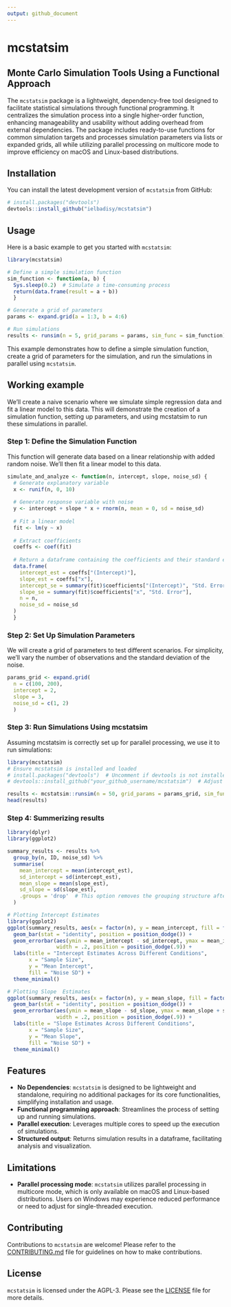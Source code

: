 ```yaml
---
output: github_document
---
```


# mcstatsim

## Monte Carlo Simulation Tools Using a Functional Approach

The `mcstatsim` package is a lightweight, dependency-free tool designed to facilitate statistical simulations through functional programming. It centralizes the simulation process into a single higher-order function, enhancing manageability and usability without adding overhead from external dependencies. The package includes ready-to-use functions for common simulation targets and processes simulation parameters via lists or expanded grids, all while utilizing parallel processing on multicore mode to improve efficiency on macOS and Linux-based distributions.


## Installation

You can install the latest development version of `mcstatsim` from GitHub:

```r
# install.packages("devtools")
devtools::install_github("ielbadisy/mcstatsim")
```


## Usage

Here is a basic example to get you started with `mcstatsim`:

```r
library(mcstatsim)

# Define a simple simulation function
sim_function <- function(a, b) {
  Sys.sleep(0.2)  # Simulate a time-consuming process
  return(data.frame(result = a + b))
  }

# Generate a grid of parameters
params <- expand.grid(a = 1:3, b = 4:6)

# Run simulations
results <- runsim(n = 5, grid_params = params, sim_func = sim_function)
```

This example demonstrates how to define a simple simulation function, create a grid of parameters for the simulation, and run the simulations in parallel using `mcstatsim`.


## Working example

We'll create a naive scenario where we simulate simple regression data and fit a linear model to this data. This will demonstrate the creation of a simulation function, setting up parameters, and using mcstatsim to run these simulations in parallel.

### Step 1: Define the Simulation Function

This function will generate data based on a linear relationship with added random noise. We'll then fit a linear model to this data.
```r
simulate_and_analyze <- function(n, intercept, slope, noise_sd) {
  # Generate explanatory variable
  x <- runif(n, 0, 10)
  
  # Generate response variable with noise
  y <- intercept + slope * x + rnorm(n, mean = 0, sd = noise_sd)
  
  # Fit a linear model
  fit <- lm(y ~ x)
  
  # Extract coefficients
  coeffs <- coef(fit)
  
  # Return a dataframe containing the coefficients and their standard errors
  data.frame(
    intercept_est = coeffs["(Intercept)"],
    slope_est = coeffs["x"],
    intercept_se = summary(fit)$coefficients["(Intercept)", "Std. Error"],
    slope_se = summary(fit)$coefficients["x", "Std. Error"],
    n = n, 
    noise_sd = noise_sd
  )
  }
```

### Step 2: Set Up Simulation Parameters

We will create a grid of parameters to test different scenarios. For simplicity, we'll vary the number of observations and the standard deviation of the noise.
```r
params_grid <- expand.grid(
  n = c(100, 200),
  intercept = 2,
  slope = 3,
  noise_sd = c(1, 2)
  )
```

### Step 3: Run Simulations Using mcstatsim

Assuming mcstatsim is correctly set up for parallel processing, we use it to run simulations:
```r
library(mcstatsim)
# Ensure mcstatsim is installed and loaded
# install.packages("devtools")  # Uncomment if devtools is not installed
# devtools::install_github("your_github_username/mcstatsim")  # Adjust as necessary

results <- mcstatsim::runsim(n = 50, grid_params = params_grid, sim_func = simulate_and_analyze)
head(results)
```


### Step 4: Summerizing results
```r
library(dplyr)
library(ggplot2)

summary_results <- results %>%
  group_by(n, ID, noise_sd) %>%
  summarise(
    mean_intercept = mean(intercept_est),
    sd_intercept = sd(intercept_est),
    mean_slope = mean(slope_est),
    sd_slope = sd(slope_est),
    .groups = 'drop'  # This option removes the grouping structure after summarisation
  )

# Plotting Intercept Estimates
library(ggplot2)
ggplot(summary_results, aes(x = factor(n), y = mean_intercept, fill = factor(noise_sd))) +
  geom_bar(stat = "identity", position = position_dodge()) +
  geom_errorbar(aes(ymin = mean_intercept - sd_intercept, ymax = mean_intercept + sd_intercept),
                width = .2, position = position_dodge(.9)) +
  labs(title = "Intercept Estimates Across Different Conditions",
       x = "Sample Size",
       y = "Mean Intercept",
       fill = "Noise SD") +
  theme_minimal()

# Plotting Slope  Estimates
ggplot(summary_results, aes(x = factor(n), y = mean_slope, fill = factor(noise_sd))) +
  geom_bar(stat = "identity", position = position_dodge()) +
  geom_errorbar(aes(ymin = mean_slope - sd_slope, ymax = mean_slope + sd_slope),
                width = .2, position = position_dodge(.9)) +
  labs(title = "Slope Estimates Across Different Conditions",
       x = "Sample Size",
       y = "Mean Slope",
       fill = "Noise SD") +
  theme_minimal()
```

## Features

- **No Dependencies**: `mcstatsim` is designed to be lightweight and standalone, requiring no additional packages for its core functionalities, simplifying installation and usage.
- **Functional programming approach**: Streamlines the process of setting up and running simulations.
- **Parallel execution**: Leverages multiple cores to speed up the execution of simulations.
- **Structured output**: Returns simulation results in a dataframe, facilitating analysis and visualization.

## Limitations

- **Parallel processing mode**: `mcstatsim` utilizes parallel processing in multicore mode, which is only available on macOS and Linux-based distributions. Users on Windows may experience reduced performance or need to adjust for single-threaded execution.

## Contributing

Contributions to `mcstatsim` are welcome! Please refer to the [CONTRIBUTING.md](CONTRIBUTING.md) file for guidelines on how to make contributions.

## License

`mcstatsim` is licensed under the AGPL-3. Please see the [LICENSE](LICENSE.md) file for more details.

